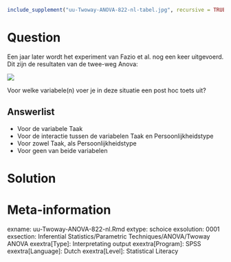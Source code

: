 ```{r, echo = FALSE, results = "hide"}
include_supplement("uu-Twoway-ANOVA-822-nl-tabel.jpg", recursive = TRUE)
```



Question
========
  
Een jaar later wordt het experiment van Fazio et al. nog een keer uitgevoerd. Dit zijn de resultaten van de twee-weg Anova:

![](uu-Twoway-ANOVA-822-nl-tabel.jpg)

Voor welke variabele(n) voer je in deze situatie een post hoc toets uit?
  
Answerlist
----------
* Voor de variabele Taak
* Voor de interactie tussen de variabelen Taak en Persoonlijkheidstype
* Voor zowel Taak, als Persoonlijkheidstype
* Voor geen van beide variabelen





Solution
========
  




Meta-information
================
exname: uu-Twoway-ANOVA-822-nl.Rmd
extype: schoice
exsolution: 0001
exsection: Inferential Statistics/Parametric Techniques/ANOVA/Twoway ANOVA
exextra[Type]: Interpretating output
exextra[Program]: SPSS
exextra[Language]: Dutch
exextra[Level]: Statistical Literacy
